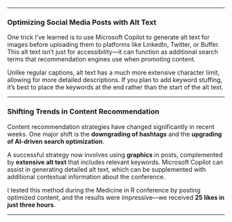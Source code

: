 
---

### Optimizing Social Media Posts with Alt Text  

One trick I’ve learned is to use Microsoft Copilot to generate alt text for images before uploading them to platforms like LinkedIn, Twitter, or Buffer. This alt text isn’t just for accessibility—it can function as additional search terms that recommendation engines use when promoting content.  

Unlike regular captions, alt text has a much more extensive character limit, allowing for more detailed descriptions. If you plan to add keyword stuffing, it’s best to place the keywords at the end rather than the start of the alt text.  

---

### **Shifting Trends in Content Recommendation**  

Content recommendation strategies have changed significantly in recent weeks. One major shift is the **downgrading of hashtags** and the **upgrading of AI-driven search optimization**.  

A successful strategy now involves using **graphics** in posts, complemented by **extensive alt text** that includes relevant keywords. Microsoft Copilot can assist in generating detailed alt text, which can be supplemented with additional contextual information about the conference.  

I tested this method during the Medicine in R conference by posting optimized content, and the results were impressive—we received **25 likes in just three hours**.  

---
